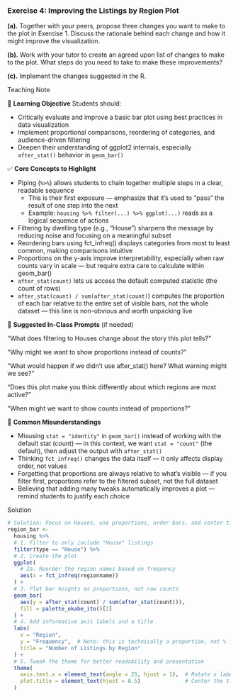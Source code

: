 <!-- question-type: inclass -->
### Exercise 4: Improving the Listings by Region Plot

**(a).** Together with your peers, propose three changes you want to make to the plot in Exercise 1. Discuss the rationale behind each change and how it might improve the visualization.

**(b).** Work with your tutor to create an agreed upon list of changes to make to the plot. What steps do you need to take to make these improvements?

**(c).** Implement the changes suggested in the R.

<!-- BEGIN PROFILE:r-teaching-guide -->
::: {.content-visible when-profile="r-teaching-guide"}

::: {.teaching-block}

::: {.teaching-block-header}
Teaching Note
:::

::: {.teaching-block-body}

🎯 **Learning Objective** 
Students should:

- Critically evaluate and improve a basic bar plot using best practices in data visualization
- Implement proportional comparisons, reordering of categories, and audience-driven filtering
- Deepen their understanding of ggplot2 internals, especially `after_stat()` behavior in `geom_bar()`

✅   **Core Concepts to Highlight**

- Piping (`%>%`) allows students to chain together multiple steps in a clear, readable sequence
    - This is their first exposure — emphasize that it’s used to “pass” the result of one step into the next
    - Example: `housing %>% filter(...) %>% ggplot(...)` reads as a logical sequence of actions
- Filtering by dwelling type (e.g., "House") sharpens the message by reducing noise and focusing on a meaningful subset
- Reordering bars using fct_infreq() displays categories from most to least common, making comparisons intuitive
- Proportions on the y-axis improve interpretability, especially when raw counts vary in scale — but require extra care to calculate within geom_bar()
- `after_stat(count)` lets us access the default computed statistic (the count of rows)
- `after_stat(count) / sum(after_stat(count)`) computes the proportion of each bar relative to the entire set of visible bars, not the whole dataset — this line is non-obvious and worth unpacking live

💬 **Suggested In-Class Prompts** (if needed)


“What does filtering to Houses change about the story this plot tells?”

“Why might we want to show proportions instead of counts?”

“What would happen if we didn’t use after_stat() here? What warning might we see?”

“Does this plot make you think differently about which regions are most active?”

“When might we want to show counts instead of proportions?”

📌 **Common Misunderstandings**

- Misusing `stat = "identity"` in `geom_bar()` instead of working with the default stat (count) — in this context, we want `stat = "count"` (the default), then adjust the output with `after_stat()`
- Thinking `fct_infreq()` changes the data itself — it only affects display order, not values
- Forgetting that proportions are always relative to what’s visible — if you filter first, proportions refer to the filtered subset, not the full dataset
- Believing that adding many tweaks automatically improves a plot — remind students to justify each choice

:::

:::

:::
<!-- END PROFILE:r-teaching-guide -->

<!-- BEGIN PROFILE:r-solutions -->
::: {.content-visible when-profile="r-solutions" when-profile="r-teaching-guide"}

::: {.solution-block}

::: {.solution-block-header}
Solution
:::

::: {.solution-block-body}

```r
# Solution: Focus on Houses, use proportions, order bars, and center title
region_bar <- 
  housing %>%
  # 1. Filter to only include "House" listings
  filter(type == "House") %>%
  # 2. Create the plot
  ggplot(
    # 2a. Reorder the region names based on frequency
    aes(x = fct_infreq(regionname))
  ) +
  # 3. Plot bar heights as proportions, not raw counts
  geom_bar(
    aes(y = after_stat(count) / sum(after_stat(count))),
    fill = palette_okabe_ito()[2]
  ) +
  # 4. Add informative axis labels and a title
  labs(
    x = "Region", 
    y = "Frequency",  # Note: this is technically a proportion, not % format
    title = "Number of Listings by Region"
  ) +
  # 5. Tweak the theme for better readability and presentation
  theme(
    axis.text.x = element_text(angle = 25, hjust = 1),  # Rotate x labels
    plot.title = element_text(hjust = 0.5)              # Center the title
  )
```


:::

:::

:::
<!-- END PROFILE:r-solutions -->